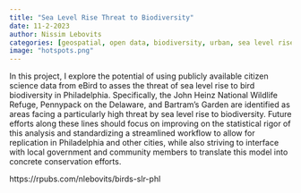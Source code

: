 ```yaml
---
title: "Sea Level Rise Threat to Biodiversity"
date: 11-2-2023 
author: Nissim Lebovits
categories: [geospatial, open data, biodiversity, urban, sea level rise]
image: "hotspots.png"
---
```


In this project, I explore the potential of using publicly available citizen science data from eBird to asses the threat of sea level rise to bird biodiversity in Philadelphia. Specifically, the John Heinz National Wildlife Refuge, Pennypack on the Delaware, and Bartram’s Garden are identified as areas facing a particularly high threat by sea level rise to biodiversity. Future efforts along these lines should focus on improving on the statistical rigor of this analysis and standardizing a streamlined workflow to allow for replication in Philadelphia and other cities, while also striving to interface with local government and community members to translate this model into concrete conservation efforts.

https://rpubs.com/nlebovits/birds-slr-phl
